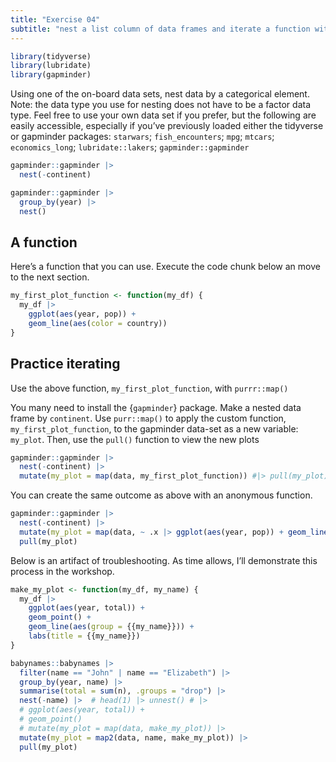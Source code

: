 ```yaml
---
title: "Exercise 04"
subtitle: "nest a list column of data frames and iterate a function with `purrr::map()`"
---
```


```r
library(tidyverse)
library(lubridate)
library(gapminder)
```

Using one of the on-board data sets, nest data by a categorical element. Note: the data type you use for nesting does not have to be a factor data type. Feel free to use your own data set if you prefer, but the following are easily accessible, especially if you've previously loaded either the tidyverse or gapminder packages: `starwars`; `fish_encounters`; `mpg`; `mtcars`; `economics_long`; `lubridate::lakers`; `gapminder::gapminder`

```r
gapminder::gapminder |> 
  nest(-continent) 

gapminder::gapminder |> 
  group_by(year) |> 
  nest()
```

## A function

Here's a function that you can use. Execute the code chunk below an move to the next section.

```r
my_first_plot_function <- function(my_df) {
  my_df |> 
    ggplot(aes(year, pop)) + 
    geom_line(aes(color = country))
}
```

## Practice iterating

Use the above function, `my_first_plot_function`, with `purrr::map()`

You many need to install the {`gapminder`} package. Make a nested data frame by `continent`. Use `purr::map()` to apply the custom function, `my_first_plot_function`, to the gapminder data-set as a new variable: `my_plot`. Then, use the `pull()` function to view the new plots

```r
gapminder::gapminder |> 
  nest(-continent) |> 
  mutate(my_plot = map(data, my_first_plot_function)) #|> pull(my_plot)
```

You can create the same outcome as above with an anonymous function.

```r
gapminder::gapminder |> 
  nest(-continent) |> 
  mutate(my_plot = map(data, ~ .x |> ggplot(aes(year, pop)) + geom_line(aes(color = country)))) |> 
  pull(my_plot)

```

Below is an artifact of troubleshooting. As time allows, I'll demonstrate this process in the workshop.

```r
make_my_plot <- function(my_df, my_name) { 
  my_df |>   
    ggplot(aes(year, total)) +
    geom_point() +
    geom_line(aes(group = {{my_name}})) +
    labs(title = {{my_name}})
}

babynames::babynames |> 
  filter(name == "John" | name == "Elizabeth") |> 
  group_by(year, name) |> 
  summarise(total = sum(n), .groups = "drop") |>
  nest(-name) |>  # head(1) |> unnest() # |> 
  # ggplot(aes(year, total)) +
  # geom_point()
  # mutate(my_plot = map(data, make_my_plot)) |>
  mutate(my_plot = map2(data, name, make_my_plot)) |>
  pull(my_plot)
  
```
